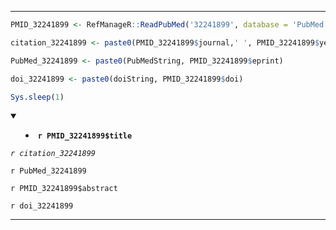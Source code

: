 

---

```r

PMID_32241899 <- RefManageR::ReadPubMed('32241899', database = 'PubMed')

citation_32241899 <- paste0(PMID_32241899$journal,' ', PMID_32241899$year, ' ', PMID_32241899$month,';', PMID_32241899$volume,'(', PMID_32241899$number,'):', PMID_32241899$pages)

PubMed_32241899 <- paste0(PubMedString, PMID_32241899$eprint)

doi_32241899 <- paste0(doiString, PMID_32241899$doi)

Sys.sleep(1)

```

<details open> <summary>
- **`r PMID_32241899$title`**
</summary> 

*`r citation_32241899`*

`r PubMed_32241899`

`r PMID_32241899$abstract`

`r doi_32241899`

</details>

---


